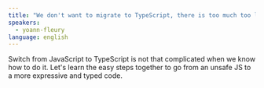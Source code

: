 ```yaml
---
title: "We don't want to migrate to TypeScript, there is too much too learn!"
speakers:
  - yoann-fleury
language: english
---
```


Switch from JavaScript to TypeScript is not that complicated when we know how to do it.
Let's learn the easy steps together to go from an unsafe JS to a more expressive and typed code.
